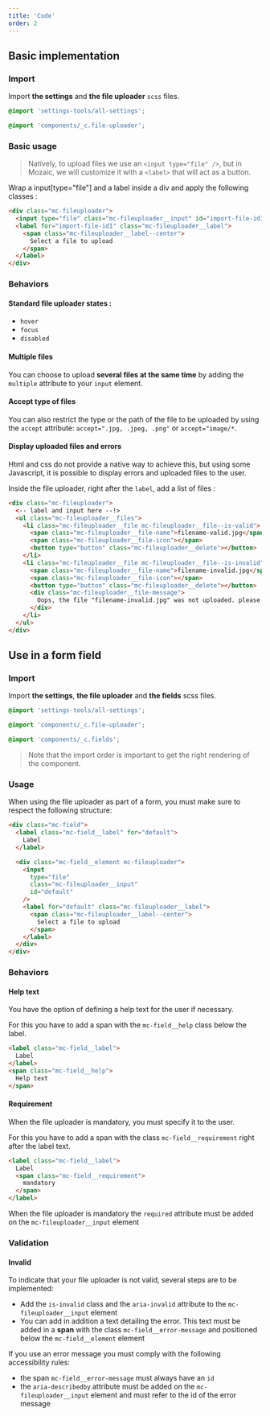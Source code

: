 ```yaml
---
title: 'Code'
order: 2
---
```


## Basic implementation

### Import

Import **the settings** and **the file uploader** `scss` files.

```scss
@import 'settings-tools/all-settings';

@import 'components/_c.file-uploader';
```

### Basic usage

> Natively, to upload files we use an `<input type="file" />`, but in Mozaic, we will customize it with a `<label>` that will act as a button.

Wrap a input[type="file"] and a label inside a div and apply the following classes :

```html
<div class="mc-fileuploader">
  <input type="file" class="mc-fileuploader__input" id="import-file-id1">
  <label for="import-file-id1" class="mc-fileuploader__label">
    <span class="mc-fileuploader__label--center">
      Select a file to upload
    </span>
  </label>
</div>
```

<Preview path="default" />

### Behaviors

#### Standard file uploader states :

- `hover`
- `focus`
- `disabled`

<Preview path="all-states" />

#### Multiple files

You can choose to upload **several files at the same time** by adding the `multiple` attribute to your `input` element.

<Preview path="with-attribute-multiple" />

#### Accept type of files

You can also restrict the type or the path of the file to be uploaded by using the `accept` attribute: `accept=".jpg, .jpeg, .png"` or `accept="image/*`.

<Preview path="with-attribute-accept" />

#### Display uploaded files and errors

Html and css do not provide a native way to achieve this, but using some Javascript, it is possible to display errors and uploaded files to the user.

Inside the file uploader, right after the `label`, add a list of files :

```html
<div class="mc-fileuploader">
  <-- label and input here --!>
  <ul class="mc-fileuploader__files">
    <li class="mc-fileuploader__file mc-fileuploader__file--is-valid">
      <span class="mc-fileuploader__file-name">filename-valid.jpg</span>
      <span class="mc-fileuploader__file-icon"></span>
      <button type="button" class="mc-fileuploader__delete"></button>
    </li>
    <li class="mc-fileuploader__file mc-fileuploader__file--is-invalid">
      <span class="mc-fileuploader__file-name">filename-invalid.jpg</span>
      <span class="mc-fileuploader__file-icon"></span>
      <button type="button" class="mc-fileuploader__delete"></button>
      <div class="mc-fileuploader__file-message">
        Oops, the file "filename-invalid.jpg" was not uploaded. please try again
      </div>
    </li>
  </ul>
</div>
```

<Preview path="uploaded-files-with-errors" />

## Use in a form field

### Import

Import **the settings**, **the file uploader** and **the fields** scss files.

```scss
@import 'settings-tools/all-settings';

@import 'components/_c.file-uploader';

@import 'components/_c.fields';
```

> Note that the import order is important to get the right rendering of the component.

### Usage

When using the file uploader as part of a form, you must make sure to respect the following structure:

```html
<div class="mc-field">
  <label class="mc-field__label" for="default">
    Label
  </label>

  <div class="mc-field__element mc-fileuploader">
    <input
      type="file"
      class="mc-fileuploader__input"
      id="default"
    />
    <label for="default" class="mc-fileuploader__label">
      <span class="mc-fileuploader__label--center">
        Select a file to upload
      </span>
    </label>
  </div>
</div>
```

<Preview path="with-field" />

### Behaviors

#### Help text

You have the option of defining a help text for the user if necessary.

For this you have to add a span with the `mc-field__help` class below the label.

```html
<label class="mc-field__label">
  Label
</label>
<span class="mc-field__help">
  Help text
</span>
```

<Preview path="help-text" />

#### Requirement

When the file uploader is mandatory, you must specify it to the user.

For this you have to add a span with the class `mc-field__requirement` right after the label text.

```html
<label class="mc-field__label">
  Label
  <span class="mc-field__requirement">
    mandatory
  </span>
</label>
```

<Highlight theme="tips" title="Semantic rule">

  When the file uploader is mandatory the `required` attribute must be added on the `mc-fileuploader__input` element

</Highlight>

<Preview path="requirement" />

### Validation

#### Invalid

To indicate that your file uploader is not valid, several steps are to be implemented:

- Add the `is-invalid` class and the `aria-invalid` attribute to the `mc-fileuploader__input` element
- You can add in addition a text detailing the error. This text must be added in a **span** with the class `mc-field__error-message` and positioned below the `mc-field__element` element

<Highlight theme="tips" title="Accessibility rules">

  If you use an error message you must comply with the following accessibility rules:
  - the span `mc-field__error-message` must always have an `id`
  - the `aria-describedby` attribute must be added on the `mc-fileuploader__input` element and must refer to the id of the error message

</Highlight>

<Preview path="invalid" />
